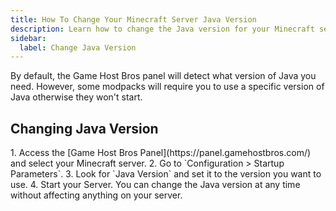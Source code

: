---
title: How To Change Your Minecraft Server Java Version
description: Learn how to change the Java version for your Minecraft server.
sidebar:
  label: Change Java Version
---

By default, the Game Host Bros panel will detect what version of Java you need. However, some modpacks will require you to use a specific version of Java otherwise they won't start.

## Changing Java Version

<Steps>
  1. Access the [Game Host Bros Panel](https://panel.gamehostbros.com/) and select your Minecraft server.
  2. Go to `Configuration > Startup Parameters`.
  3. Look for `Java Version` and set it to the version you want to use.  
  4. Start your Server.
</Steps>
You can change the Java version at any time without affecting anything on your server.
